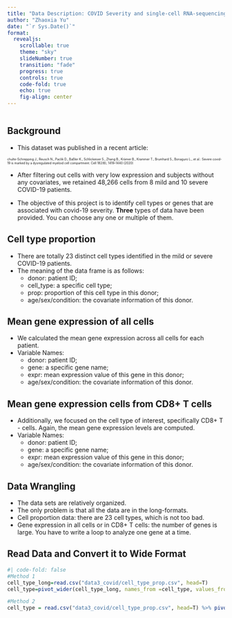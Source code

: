 ```yaml
---
title: "Data Description: COVID Severity and single-cell RNA-sequencing"
author: "Zhaoxia Yu"
date: "`r Sys.Date()`"
format: 
  revealjs:
    scrollable: true
    theme: "sky"
    slideNumber: true
    transition: "fade"
    progress: true
    controls: true
    code-fold: true
    echo: true
    fig-align: center
---
```


```r
```

## Background
- This dataset was published in a recent article: 

::: {style="font-size: 50%;"}
chulte-Schrepping J., Reusch N., Paclik D., Baßler K., Schlickeiser S., Zhang B., Krämer B., Krammer T., Brumhard S., Bonaguro L., et al.: Severe covid-19 is marked by a dysregulated myeloid cell compartment. Cell 182(6), 1419–1440 (2020)
:::

- After filtering out cells with very low expression and subjects without any covariates, we retained 48,266 cells from 8 mild and 10 severe COVID-19 patients.

- The objective of this project is to identify cell types or genes that are associated with covid-19 severity. **Three** types of data have been provided. You can choose any one or multiple of them. 

## Cell type proportion
- There are totally 23 distinct cell types identified in the mild or severe COVID-19 patients. 
- The meaning of the data frame is as follows:
  - donor: patient ID;
  - cell_type: a specific cell type;
  - prop: proportion of this cell type in this donor;
  - age/sex/condition: the covariate information of this donor.

## Mean gene expression of all cells
- We calculated the mean gene expression across all cells for each patient.
- Variable Names: 
  - donor: patient ID;
  - gene: a specific gene name;
  - expr: mean expression value of this gene in this donor;
  - age/sex/condition: the covariate information of this donor.

## Mean gene expression cells from CD8+ T cells
- Additionally, we focused on the cell type of interest, specifically CD8+ T - cells. Again, the mean gene expression levels are computed. 
- Variable Names: 
  - donor: patient ID;
  - gene: a specific gene name;
  - expr: mean expression value of this gene in this donor;
  - age/sex/condition: the covariate information of this donor.

## Data Wrangling
- The data sets are relatively organized. 
- The only problem is that all the data are in the long-formats. 
- Cell proportion data: there are 23 cell types, which is not too bad.
- Gene expression in all cells or in CD8+ T cells: the number of genes is large. You have to write a loop to analyze one gene at a time. 

## Read Data and Convert it to Wide Format
```r
#| code-fold: false
#Method 1
cell_type_long=read.csv("data3_covid/cell_type_prop.csv", head=T)
cell_type=pivot_wider(cell_type_long, names_from =cell_type, values_from = prop)

#Method 2
cell_type = read.csv("data3_covid/cell_type_prop.csv", head=T) %>% pivot_wider(names_from =cell_type, values_from = prop)
```
